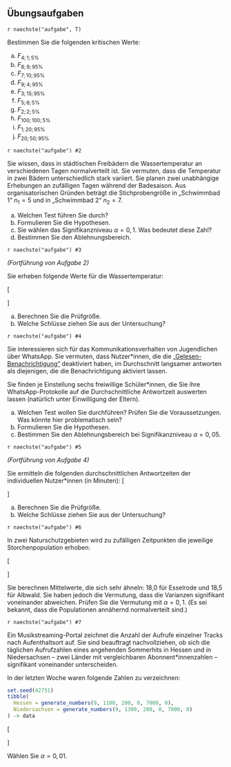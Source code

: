 ## Übungsaufgaben {-}

\nopagebreak

`r naechste("aufgabe", T)`

Bestimmen Sie die folgenden kritischen Werte:

a) $F_{4;1;5\%}$
a) $F_{8;9;95\%}$
a) $F_{7;10;95\%}$
a) $F_{9;4;95\%}$
a) $F_{3;15;95\%}$
a) $F_{5;6;5\%}$
a) $F_{2;2;5\%}$
a) $F_{100;100;5\%}$
a) $F_{1;20;95\%}$
a) $F_{20;50;95\%}$

`r naechste("aufgabe") #2`

Sie wissen, dass in städtischen Freibädern die Wassertemperatur an verschiedenen Tagen normalverteilt ist. Sie vermuten, dass die  Temperatur in zwei Bädern unterschiedlich stark variiert. Sie planen zwei unabhängige Erhebungen an zufälligen Tagen während der Badesaison. Aus organisatorischen Gründen beträgt die Stichprobengröße in „Schwimmbad 1“ $n_1=5$ und in „Schwimmbad 2“ $n_2=7$.

a) Welchen Test führen Sie durch?
a) Formulieren Sie die Hypothesen.
c) Sie wählen das Signifikanzniveau $\alpha=0{,}1$. Was bedeutet diese Zahl?
b) Bestimmen Sie den Ablehnungsbereich.

`r naechste("aufgabe") #3`

*(Fortführung von Aufgabe 2)*

Sie erheben folgende Werte für die Wassertemperatur:

\[\begin{aligned}
\textrm{Schwimmbad 1}:\quad 23{,}3\quad21{,}4\quad20{,}9\quad19{,}4\quad21{,}6&\\
\textrm{Schwimmbad 2} : \quad 21{,}5\quad21{,}7\quad21{,}5\quad21{,}4\quad22{,}0&\quad20{,}9\quad21{,}8
\end{aligned}\]

a) Berechnen Sie die Prüfgröße.
b) Welche Schlüsse ziehen Sie aus der Untersuchung?


`r naechste("aufgabe") #4`

Sie interessieren sich für das Kommunikationsverhalten von Jugendlichen über WhatsApp. Sie vermuten, dass Nutzer\*innen, die die [„Gelesen-Benachrichtigung“](https://faq.whatsapp.com/en/android/28000015/?lang=de) deaktiviert haben, im Durchschnitt langsamer antworten als diejenigen, die die Benachrichtigung aktiviert lassen.

Sie finden je Einstellung sechs freiwillige Schüler\*innen, die Sie ihre WhatsApp-Protokolle auf die Durchschnittliche Antwortzeit auswerten lassen (natürlich unter Einwilligung der Eltern).

a) Welchen Test wollen Sie durchführen? Prüfen Sie die Voraussetzungen. Was könnte hier problematisch sein?
a) Formulieren Sie die Hypothesen.
b) Bestimmen Sie den Ablehnungsbereich bei Signifikanzniveau $\alpha=0{,}05$.

`r naechste("aufgabe") #5`

*(Fortführung von Aufgabe 4)*

Sie ermitteln die folgenden durchschnittlichen Antwortzeiten der individuellen Nutzer\*innen (in Minuten):
\[\begin{aligned}
\textrm{Ohne Benachrichtigung} &: \quad 24{,}7\quad32{,}0\quad48{,}9\quad23{,}7\quad23{,}0\quad10{,}0\\
\textrm{Mit Benachrichtigung} &: \quad18{,}2\quad14{,}3\quad23{,}4\quad31{,}6\quad36{,}4\quad 9{,}2
\end{aligned}\]

a) Berechnen Sie die Prüfgröße.
b) Welche Schlüsse ziehen Sie aus der Untersuchung?

`r naechste("aufgabe") #6`

In zwei Naturschutzgebieten wird zu zufälligen Zeitpunkten die jeweilige Storchenpopulation erhoben:

\[\begin{aligned}
\textrm{Naturschutzgebiet Esselrode}&: \quad17\quad15\quad16\quad22\quad17\quad21\\
\textrm{Naturschutzgebiet Albwald}&:\quad 23\quad17\quad13\quad20\quad19\quad19
\end{aligned}\]

Sie berechnen Mittelwerte, die sich sehr ähneln: 18,0 für Esselrode und 18,5 für Albwald. Sie haben jedoch die Vermutung, dass die Varianzen signifikant voneinander abweichen. Prüfen Sie die Vermutung mit $\alpha=0{,}1$. (Es sei bekannt, dass die Populationen annähernd normalverteilt sind.)

`r naechste("aufgabe") #7`

Ein Musikstreaming-Portal zeichnet die Anzahl der Aufrufe einzelner Tracks nach Aufenthaltsort auf. Sie sind  beauftragt nachvollziehen, ob sich die täglichen Aufrufzahlen eines angehenden Sommerhits in Hessen und in Niedersachsen -- zwei Länder mit vergleichbaren Abonnent\*innenzahlen -- signifikant voneinander unterscheiden.

In der letzten Woche waren folgende Zahlen zu verzeichnen:

```r
set.seed(42751)
tibble(
  Hessen = generate_numbers(9, 1100, 200, 0, 7000, 0),
  Niedersachsen = generate_numbers(9, 1300, 200, 0, 7000, 0)
) -> data
```

\[\begin{aligned}
\textrm{Hessen}: & \quad `r paste(data$Hessen, collapse=" \\quad ")`\\
\textrm{Niedersachsen}: & \quad `r paste(data$Niedersachsen, collapse=" \\quad ")`\\
\end{aligned}\]

Wählen Sie $\alpha = 0{,}01$.
